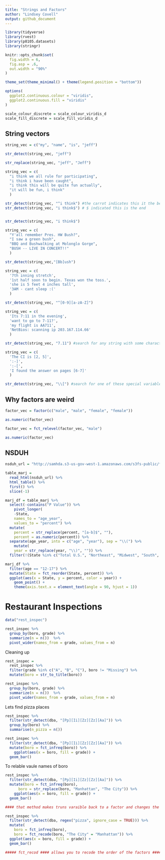 ```yaml
---
title: "Strings and Factors"
author: "Lindsey Covell"
output: github_document
---
```


```r
library(tidyverse)
library(rvest)
library(p8105.datasets)
library(stringr)

knitr::opts_chunk$set(
  fig.width = 6,
  fig.asp = .6,
  out.width = "90%"
)

theme_set(theme_minimal() + theme(legend.position = "bottom"))

options(
  ggplot2.continuous.colour = "viridis",
  ggplot2.continuous.fill = "viridis"
)

scale_colour_discrete = scale_colour_viridis_d
scale_fill_discrete = scale_fill_viridis_d
```


## String vectors


```r
string_vec = c("my", "name", "is", "jeff")

str_detect(string_vec, "jeff")

str_replace(string_vec, "jeff", "Jeff")
```

```r
string_vec = c(
  "i think we all rule for participating",
  "i think i have been caught",
  "i think this will be quite fun actually",
  "it will be fun, i think"
  )

str_detect(string_vec, "^i think") #the carrot indicates this it the begning
str_detect(string_vec, "i think$") # $ indicated this is the end 


str_detect(string_vec, "i think$")

```


```r
string_vec = c(
  "Y'all remember Pres. HW Bush?",
  "I saw a green bush",
  "BBQ and Bushwalking at Molonglo Gorge",
  "BUSH -- LIVE IN CONCERT!!"
  )

str_detect(string_vec,"[Bb]ush")
```


```r
string_vec = c(
  '7th inning stretch',
  '1st half soon to begin. Texas won the toss.',
  'she is 5 feet 4 inches tall',
  '3AM - cant sleep :('
  )

str_detect(string_vec, "^[0-9][a-zA-Z]") 
```


```r
string_vec = c(
  'Its 7:11 in the evening',
  'want to go to 7-11?',
  'my flight is AA711',
  'NetBios: scanning ip 203.167.114.66'
  )

str_detect(string_vec, "7.11") #search for any string with some character between 7 and 11 
```


```r
string_vec = c(
  'The CI is [2, 5]',
  ':-]',
  ':-[',
  'I found the answer on pages [6-7]'
  )

str_detect(string_vec, "\\[") #search for one of these special variables use "\\"
```


## Why factors are weird

```r
factor_vec = factor(c("male", "male", "female", "female"))

as.numeric(factor_vec)

factor_vec = fct_relevel(factor_vec, "male")

as.numeric(factor_vec)
```


## NSDUH

```r
nsduh_url = "http://samhda.s3-us-gov-west-1.amazonaws.com/s3fs-public/field-uploads/2k15StateFiles/NSDUHsaeShortTermCHG2015.htm"

table_marj = 
  read_html(nsduh_url) %>% 
  html_table() %>% 
  first() %>% 
  slice(-1)
```

```r
marj_df = table_marj %>%
  select(-contains("P Value")) %>%
    pivot_longer(
    -State,
    names_to = "age_year", 
    values_to = "percent") %>% 
  mutate(
    percent = str_replace(percent, "[a-b]$", ""), 
    percent = as.numeric(percent)) %>%
  separate(age_year, into = c("age", "year"), sep = "\\(") %>% 
    mutate(
    year = str_replace(year, "\\)", "")) %>%
  filter(!(State %in% c("Total U.S.", "Northeast", "Midwest", "South", "West", "District of Columbia"))) 
```


```r
marj_df %>%
  filter(age == "12-17") %>% 
  mutate(State = fct_reorder(State, percent)) %>% 
  ggplot(aes(x = State, y = percent, color = year)) + 
    geom_point() + 
    theme(axis.text.x = element_text(angle = 90, hjust = 1))
```

# Restaurant Inspections 
```r
data("rest_inspec")

rest_inspec %>% 
  group_by(boro, grade) %>% 
  summarize(n = n())  %>% 
  pivot_wider(names_from = grade, values_from = n) 
```

Cleaning up 

```r
rest_inspec =
  rest_inspec %>%
  filter(grade %in% c("A", "B", "C"), boro != "Missing") %>% 
  mutate(boro = str_to_title(boro))

rest_inspec %>% 
  group_by(boro, grade) %>% 
  summarize(n = n())  %>% 
  pivot_wider(names_from = grade, values_from = n) 
```

Lets find pizza places 

```r
rest_inspec %>% 
  filter(str_detect(dba, "[Pp][Ii][Zz][Zz][Aa]")) %>% 
  group_by(boro) %>% 
  summarise(n_pizza = n())

rest_inspec %>% 
  filter(str_detect(dba, "[Pp][Ii][Zz][Zz][Aa]")) %>% 
  mutate(boro = fct_infreq(boro)) %>% 
    ggplot(aes(x = boro, fill = grade)) + 
  geom_bar() 

```

To relable vaule names of boro 

```r
rest_inspec %>% 
  filter(str_detect(dba, "[Pp][Ii][Zz][Zz][Aa]")) %>% 
  mutate(boro = fct_infreq(boro), 
      boro = str_replace(boro, "Manhattan", "The City")) %>% 
    ggplot(aes(x = boro, fill = grade)) + 
  geom_bar() 

#### that method makes truns varaible back to a factor and changes the order of the vaules again####

rest_inspec %>% 
  filter(str_detect(dba, regex("pizza", ignore_case = TRUE))) %>%
  mutate(
    boro = fct_infreq(boro),
    boro = fct_recode(boro, "The City" = "Manhattan")) %>%
  ggplot(aes(x = boro, fill = grade)) + 
  geom_bar()

##### fct_recod #### allows you to recode the order of the factors #####
```

